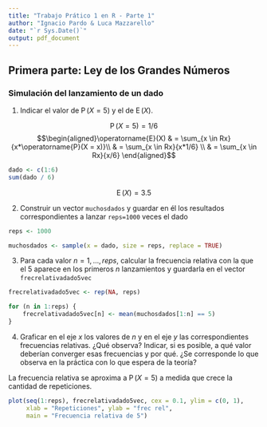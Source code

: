 ```yaml
---
title: "Trabajo Prático 1 en R - Parte 1"
author: "Ignacio Pardo & Luca Mazzarello"
date: "`r Sys.Date()`"
output: pdf_document
---
```


## Primera parte: Ley de los Grandes Números

### Simulación del lanzamiento de un dado

1.  Indicar el valor de $\operatorname{P}(X = 5)$ y el de $\operatorname{E}(X)$.

$$\operatorname{P}(X = 5) = 1/6$$ $$\begin{aligned}\operatorname{E}(X) & = \sum_{x \in Rx}{x*\operatorname{P}(X = x)}\\
                   & = \sum_{x \in Rx}{x*1/6} \\
                   & = \sum_{x \in Rx}{x/6}
\end{aligned}$$

```r
dado <- c(1:6)
sum(dado / 6)
```

$$\operatorname{E}(X) = 3.5$$

2.  Construir un vector `muchosdados` y guardar en él los resultados correspondientes a lanzar `reps=1000` veces el dado

```r
reps <- 1000

muchosdados <- sample(x = dado, size = reps, replace = TRUE)
```

3.  Para cada valor $n= 1,...,reps$, calcular la frecuencia relativa con la que el $5$ aparece en los primeros $n$ lanzamientos y guardarla en el vector `frecrelativadado5vec`

```r
frecrelativadado5vec <- rep(NA, reps)

for (n in 1:reps) {
    frecrelativadado5vec[n] <- mean(muchosdados[1:n] == 5)
}
```

4.  Graficar en el eje $x$ los valores de $n$ y en el eje $y$ las correspondientes frecuencias relativas. ¿Qué observa? Indicar, si es posible, a qué valor deberían converger esas frecuencias y por qué. ¿Se corresponde lo que observa en la práctica con lo que espera de la teoría?

La frecuencia relativa se aproxima a $\operatorname{P}(X=5)$ a medida que crece la cantidad de repeticiones.

```r
plot(seq(1:reps), frecrelativadado5vec, cex = 0.1, ylim = c(0, 1),
     xlab = "Repeticiones", ylab = "frec rel", 
     main = "Frecuencia relativa de 5")
```

